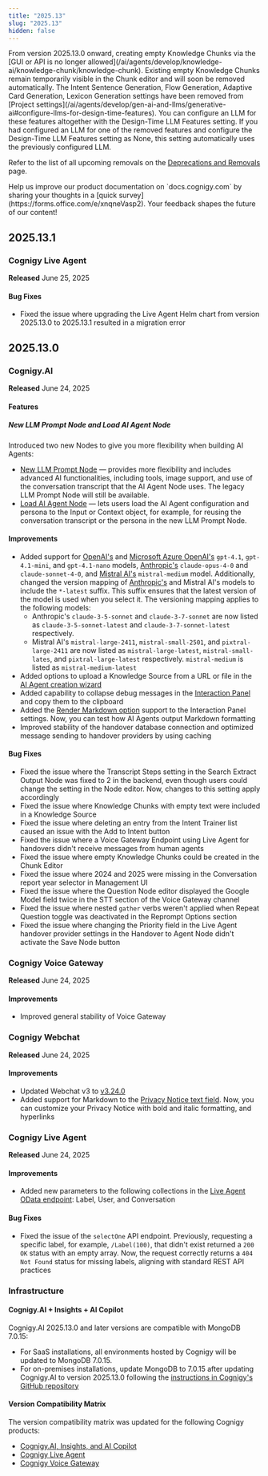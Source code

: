 ```yaml
---
title: "2025.13"
slug: "2025.13"
hidden: false
---
```


<Warning>
  From version 2025.13.0 onward, creating empty Knowledge Chunks via the [GUI or API is no longer allowed](/ai/agents/develop/knowledge-ai/knowledge-chunk/knowledge-chunk). Existing empty Knowledge Chunks remain temporarily visible in the Chunk editor and will soon be removed automatically.
</Warning>

<Warning>
  The Intent Sentence Generation, Flow Generation, Adaptive Card Generation, Lexicon Generation settings have been removed from [Project settings](/ai/agents/develop/gen-ai-and-llms/generative-ai#configure-llms-for-design-time-features). You can configure an LLM for these features altogether with the Design-Time LLM Features setting. If you had configured an LLM for one of the removed features and configure the Design-Time LLM Features setting as None, this setting automatically uses the previously configured LLM.

  Refer to the list of all upcoming removals on the [Deprecations and Removals](/release-notes/deprecations-and-removals) page.
</Warning>

<Tip>
  Help us improve our product documentation on `docs.cognigy.com` by sharing your thoughts in a [quick survey](https://forms.office.com/e/xnqneVasp2). Your feedback shapes the future of our content!
</Tip>

## 2025.13.1

### Cognigy Live Agent

**Released** June 25, 2025

#### Bug Fixes

- Fixed the issue where upgrading the Live Agent Helm chart from version 2025.13.0 to 2025.13.1 resulted in a migration error

## 2025.13.0

### Cognigy.AI

**Released** June 24, 2025

#### Features

##### New LLM Prompt Node and Load AI Agent Node

Introduced two new Nodes to give you more flexibility when building AI Agents:

- [New LLM Prompt Node](/ai/agents/develop/node-reference/service/llm-prompt) — provides more flexibility and includes advanced AI functionalities, including tools, image support, and use of the conversation transcript that the AI Agent Node uses. The legacy LLM Prompt Node will still be available.
- [Load AI Agent Node](/ai/agents/develop/node-reference/ai/load-ai-agent) — lets users load the AI Agent configuration and persona to the Input or Context object, for example, for reusing the conversation transcript or the persona in the new LLM Prompt Node.

#### Improvements

- Added support for [OpenAI's](/ai/agents/develop/gen-ai-and-llms/providers/openai) and [Microsoft Azure OpenAI's](/ai/agents/develop/gen-ai-and-llms/providers/microsoft-azure-openai) `gpt-4.1`, `gpt-4.1-mini`, and `gpt-4.1-nano` models, [Anthropic's](/ai/agents/develop/gen-ai-and-llms/providers/anthropic) `claude-opus-4-0` and `claude-sonnet-4-0`, and [Mistral AI's](/ai/agents/develop/gen-ai-and-llms/providers/mistral) `mistral-medium` model. Additionally, changed the version mapping of [Anthropic's](/ai/agents/develop/gen-ai-and-llms/providers/anthropic) and Mistral AI's models to include the `*-latest` suffix. This suffix ensures that the latest version of the model is used when you select it. The versioning mapping applies to the following models:
    - Anthropic's `claude-3-5-sonnet` and `claude-3-7-sonnet` are now listed as `claude-3-5-sonnet-latest` and `claude-3-7-sonnet-latest` respectively.
    - Mistral AI's `mistral-large-2411`, `mistral-small-2501`, and `pixtral-large-2411` are now listed as `mistral-large-latest`, `mistral-small-lates`, and `pixtral-large-latest` respectively. `mistral-medium` is listed as `mistral-medium-latest`
- Added options to upload a Knowledge Source from a URL or file in the [AI Agent creation wizard](/ai/agents/develop/manage-ai-agents)
- Added capability to collapse debug messages in the [Interaction Panel](/ai/agents/test/interaction-panel/overview) and copy them to the clipboard
- Added the [Render Markdown option](/ai/agents/test/interaction-panel/overview#configure-the-interaction-panel) support to the Interaction Panel settings. Now, you can test how AI Agents output Markdown formatting
- Improved stability of the handover database connection and optimized message sending to handover providers by using caching

#### Bug Fixes

- Fixed the issue where the Transcript Steps setting in the Search Extract Output Node was fixed to 2 in the backend, even though users could change the setting in the Node editor. Now, changes to this setting apply accordingly
- Fixed the issue where Knowledge Chunks with empty text were included in a Knowledge Source
- Fixed the issue where deleting an entry from the Intent Trainer list caused an issue with the Add to Intent button
- Fixed the issue where a Voice Gateway Endpoint using Live Agent for handovers didn't receive messages from human agents
- Fixed the issue where empty Knowledge Chunks could be created in the Chunk Editor
- Fixed the issue where 2024 and 2025 were missing in the Conversation report year selector in Management UI
- Fixed the issue where the Question Node editor displayed the Google Model field twice in the STT section of the Voice Gateway channel
- Fixed the issue where nested `gather` verbs weren't applied when Repeat Question toggle was deactivated in the Reprompt Options section 
- Fixed the issue where changing the Priority field in the Live Agent handover provider settings in the Handover to Agent Node didn't activate the Save Node button

### Cognigy Voice Gateway

**Released** June 24, 2025

#### Improvements

- Improved general stability of Voice Gateway

### Cognigy Webchat

**Released** June 24, 2025

#### Improvements

- Updated Webchat v3 to [v3.24.0](https://github.com/Cognigy/Webchat/releases/tag/v3.24.0)
- Added support for Markdown to the [Privacy Notice text field](/webchat/v3/configuration#privacy-notice). Now, you can customize your Privacy Notice with bold and italic formatting, and hyperlinks

### Cognigy Live Agent

**Released** June 24, 2025

#### Improvements

- Added new parameters to the following collections in the [Live Agent OData endpoint](/live-agent/tools/odata-endpoint): Label, User, and Conversation

#### Bug Fixes

- Fixed the issue of the `selectOne` API endpoint. Previously, requesting a specific label, for example, `/Label(100)`, that didn't exist returned a `200 OK` status with an empty array. Now, the request correctly returns a `404 Not Found` status for missing labels, aligning with standard REST API practices

### Infrastructure

#### Cognigy.AI + Insights + AI Copilot

Cognigy.AI 2025.13.0 and later versions are compatible with MongoDB 7.0.15:

- For SaaS installations, all environments hosted by Cognigy will be updated to MongoDB 7.0.15.
- For on-premises installations, update MongoDB to 7.0.15 after updating Cognigy.AI to version 2025.13.0 following the [instructions in Cognigy's GitHub repository](https://github.com/Cognigy/cognigy-mongodb-helm-chart?tab=readme-ov-file#upgrading-helm-release)

#### Version Compatibility Matrix

The version compatibility matrix was updated for the following Cognigy products:

- [Cognigy.AI, Insights, and AI Copilot](/ai/administer/installation/version-compatibility-matrix)
- [Cognigy Live Agent](/live-agent/installation/deployment/version-compatibility-matrix)
- [Cognigy Voice Gateway](/voice-gateway/installation/version-compatibility-matrix)